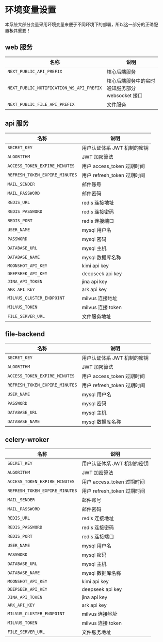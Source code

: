 
# 环境变量设置

<Callout type='info'>
	本系统大部分变量采用环境变量来便于不同环境下的部署，所以这一部分的正确配置极其重要！
</Callout>

## web 服务

| 名称                                     | 说明                                            |
| ---------------------------------------- | ----------------------------------------------- |
| `NEXT_PUBLIC_API_PREFIX`                 | 核心后端服务                                    |
| `NEXT_PUBLIC_NOTIFICATION_WS_API_PREFIX` | 核心后端服务中的实时通知服务部分 websocket 接口 |
| `NEXT_PUBLIC_FILE_API_PREFIX`            | 文件服务                                        |

## api 服务

| 名称                           | 说明                        |
| ------------------------------ | --------------------------- |
| `SECRET_KEY`                   | 用户认证体系 JWT 机制的密钥 |
| `ALGORITHM`                    | JWT 加密算法                |
| `ACCESS_TOKEN_EXPIRE_MINUTES`  | 用户 access_token 过期时间  |
| `REFRESH_TOKEN_EXPIRE_MINUTES` | 用户 refresh_token 过期时间 |
| `MAIL_SENDER`                  | 邮件账号                    |
| `MAIL_PASSWORD`                | 邮件密码                    |
| `REDIS_URL`                    | redis 连接地址              |
| `REDIS_PASSWORD`               | redis 连接密码              |
| `REDIS_PORT`                   | redis 连接端口              |
| `USER_NAME`                    | mysql 用户名                |
| `PASSWORD`                     | mysql 密码                  |
| `DATABASE_URL`                 | mysql 主机                  |
| `DATABASE_NAME`                | mysql 数据库名称            |
| `MOONSHOT_API_KEY`             | kimi api key                |
| `DEEPSEEK_API_KEY`             | deepseek api key            |
| `JINA_API_TOKEN`               | jina api key                |
| `ARK_API_KEY`                  | ark api key                 |
| `MILVUS_CLUSTER_ENDPOINT`      | milvus 连接地址             |
| `MILVUS_TOKEN`                 | milvus 连接 token           |
| `FILE_SERVER_URL`              | 文件服务地址                |

## file-backend

| 名称                           | 说明                        |
| ------------------------------ | --------------------------- |
| `SECRET_KEY`                   | 用户认证体系 JWT 机制的密钥 |
| `ALGORITHM`                    | JWT 加密算法                |
| `ACCESS_TOKEN_EXPIRE_MINUTES`  | 用户 access_token 过期时间  |
| `REFRESH_TOKEN_EXPIRE_MINUTES` | 用户 refresh_token 过期时间 |
| `USER_NAME`                    | mysql 用户名                |
| `PASSWORD`                     | mysql 密码                  |
| `DATABASE_URL`                 | mysql 主机                  |
| `DATABASE_NAME`                | mysql 数据库名称            |

## celery-wroker

| 名称                           | 说明                        |
| ------------------------------ | --------------------------- |
| `SECRET_KEY`                   | 用户认证体系 JWT 机制的密钥 |
| `ALGORITHM`                    | JWT 加密算法                |
| `ACCESS_TOKEN_EXPIRE_MINUTES`  | 用户 access_token 过期时间  |
| `REFRESH_TOKEN_EXPIRE_MINUTES` | 用户 refresh_token 过期时间 |
| `MAIL_SENDER`                  | 邮件账号                    |
| `MAIL_PASSWORD`                | 邮件密码                    |
| `REDIS_URL`                    | redis 连接地址              |
| `REDIS_PASSWORD`               | redis 连接密码              |
| `REDIS_PORT`                   | redis 连接端口              |
| `USER_NAME`                    | mysql 用户名                |
| `PASSWORD`                     | mysql 密码                  |
| `DATABASE_URL`                 | mysql 主机                  |
| `DATABASE_NAME`                | mysql 数据库名称            |
| `MOONSHOT_API_KEY`             | kimi api key                |
| `DEEPSEEK_API_KEY`             | deepseek api key            |
| `JINA_API_TOKEN`               | jina api key                |
| `ARK_API_KEY`                  | ark api key                 |
| `MILVUS_CLUSTER_ENDPOINT`      | milvus 连接地址             |
| `MILVUS_TOKEN`                 | milvus 连接 token           |
| `FILE_SERVER_URL`              | 文件服务地址                |
